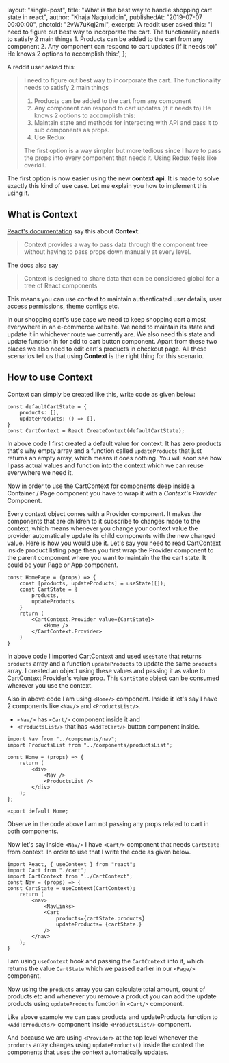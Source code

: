 
  layout: "single-post",
  title: "What is the best way to handle shopping cart state in react",
  author: "Khaja Naquiuddin",
  publishedAt: "2019-07-07 00:00:00",
  photoId: "2vW7uKqj2mI",
  excerpt:
    'A reddit user asked this: "I need to figure out best way to incorporate the cart. The functionality needs to satisfy 2 main things 1. Products can be added to the cart from any component 2. Any component can respond to cart updates (if it needs to)" He knows 2 options to accomplish this:',
};


A reddit user asked this:

> I need to figure out best way to incorporate the cart. The functionality needs
> to satisfy 2 main things
>
> 1. Products can be added to the cart from any component
> 2. Any component can respond to cart updates (if it needs to) He knows 2
>    options to accomplish this:
> 3. Maintain state and methods for interacting with API and pass it to sub
>    components as props.
> 4. Use Redux
>
> The first option is a way simpler but more tedious since I have to pass the
> props into every component that needs it. Using Redux feels like overkill.

The first option is now easier using the new **context api**. It is made to
solve exactly this kind of use case. Let me explain you how to implement this
using it.

## What is Context

[React's documentation](https://reactjs.org/docs/context.html) say this about
**Context**:

> Context provides a way to pass data through the component tree without having
> to pass props down manually at every level.

The docs also say

> Context is designed to share data that can be considered global for a tree of
> React components

This means you can use context to maintain authenticated user details, user
access permissions, theme configs etc.

In our shopping cart's use case we need to keep shopping cart almost everywhere
in an e-commerce website. We need to maintain its state and update it in
whichever route we currently are. We also need this state and update function in
for add to cart button component. Apart from these two places we also need to
edit cart's products in checkout page. All these scenarios tell us that using
**Context** is the right thing for this scenario.

## How to use Context

Context can simply be created like this, write code as given below:

    const defaultCartState = {
    	products: [],
    	updateProducts: () => [],
    }
    const CartContext = React.CreateContext(defaultCartState);

In above code I first created a default value for context. It has zero products
that's why empty array and a function called `updateProducts` that just returns
an empty array, which means it does nothing. You will soon see how I pass actual
values and function into the context which we can reuse everywhere we need it.

Now in order to use the CartContext for components deep inside a Container /
Page component you have to wrap it with a _Context's Provider_ Component.

Every context object comes with a Provider component. It makes the components
that are children to it subscribe to changes made to the context, which means
whenever you change your context value the provider automatically update its
child components with the new changed value. Here is how you would use it. Let's
say you need to read CartContext inside product listing page then you first wrap
the Provider component to the parent component where you want to maintain the
the cart state. It could be your Page or App component.


    const HomePage = (props) => {
    	const [products, updateProducts] = useState([]);
    	const CartState = {
    		products,
    		updateProducts
    	}
    	return (
    		<CartContext.Provider value={CartState}>
    			<Home />
    		</CartContext.Provider>
    	)
    }


In above code I imported CartContext and used `useState` that returns `products`
array and a function `updateProducts` to update the same `products` array. I
created an object using these values and passing it as value to CartContext
Provider's value prop. This `CartState` object can be consumed wherever you use
the context.

Also in above code I am using `<Home/>` component. Inside it let's say I have 2
components like `<Nav/>` and `<ProductsList/>`.

- `<Nav/>` has `<Cart/>` component inside it and
- `<ProductsList/>` that has `<AddToCart/>` button component inside.

```
import Nav from "../components/nav";
import ProductsList from "../components/productsList";

const Home = (props) => {
    return (
        <div>
            <Nav />
            <ProductsList />
        </div>
    );
};

export default Home;
```

Observe in the code above I am not passing any props related to cart in both
components.

Now let's say inside `<Nav/>` I have `<Cart/>` component that needs `CartState`
from context. In order to use that I write the code as given below.

```
import React, { useContext } from "react";
import Cart from "./cart";
import CartContext from "../CartContext";
const Nav = (props) => {
const CartState = useContext(CartContext);
    return (
        <nav>
            <NavLinks>
            <Cart
                products={cartState.products}
                updateProducts= {cartState.}
            />
        </nav>
    );
}
```

I am using `useContext` hook and passing the `CartContext` into it, which
returns the value `CartState` which we passed earlier in our `<Page/>`
component.

Now using the `products` array you can calculate total amount, count of products
etc and whenever you remove a product you can add the update products using
`updateProducts` function in `<Cart/>` component.

Like above example we can pass products and updateProducts function to
`<AddToProducts/>` component inside `<ProductsList/>` component.

And because we are using `<Provider>` at the top level whenever the `products`
array changes using `updateProducts()` inside the context the components that
uses the context automatically updates.
